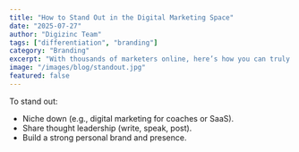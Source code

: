```yaml
---
title: "How to Stand Out in the Digital Marketing Space"
date: "2025-07-27"
author: "Digizinc Team"
tags: ["differentiation", "branding"]
category: "Branding"
excerpt: "With thousands of marketers online, here’s how you can truly differentiate yourself."
image: "/images/blog/standout.jpg"
featured: false
---
```


To stand out:

- Niche down (e.g., digital marketing for coaches or SaaS).
- Share thought leadership (write, speak, post).
- Build a strong personal brand and presence.